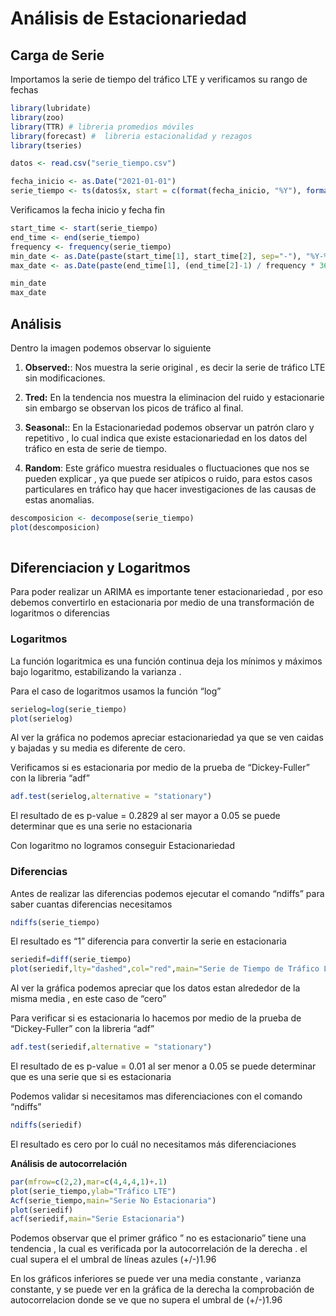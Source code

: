# Análisis de Estacionariedad


## Carga de Serie
Importamos la serie de tiempo del tráfico LTE y  verificamos su rango de fechas
```{r echo=FALSE, message=FALSE, warning=FALSE}
library(lubridate)
library(zoo)
library(TTR) # libreria promedios móviles
library(forecast) #  libreria estacionalidad y rezagos
library(tseries)

```


```{r}
datos <- read.csv("serie_tiempo.csv")
```


```{r}
fecha_inicio <- as.Date("2021-01-01")
serie_tiempo <- ts(datos$x, start = c(format(fecha_inicio, "%Y"), format(fecha_inicio, "%j")), frequency = 365)
```

Verificamos la fecha inicio y fecha fin

```{r}
start_time <- start(serie_tiempo)
end_time <- end(serie_tiempo)
frequency <- frequency(serie_tiempo)
min_date <- as.Date(paste(start_time[1], start_time[2], sep="-"), "%Y-%j")
max_date <- as.Date(paste(end_time[1], (end_time[2]-1) / frequency * 365, sep="-"), "%Y-%j")

min_date
max_date

```


## Análisis 


Dentro la imagen podemos observar lo siguiente

1. **Observed:**: Nos muestra la serie original , es decir la serie de tráfico LTE  sin modificaciones.
    
2. **Tred:** En la tendencia nos muestra la  eliminacion del ruido y estacionarie sin embargo se observan los  picos de tráfico al final.
  
3. **Seasonal:**: En la Estacionariedad podemos observar un patrón claro y repetitivo , lo cual indica  que existe estacionariedad en los datos del tráfico en esta de serie de tiempo.

3. **Random**: Este gráfico muestra residuales o fluctuaciones que nos se pueden explicar , ya que puede ser atípicos o ruido, para estos casos particulares en tráfico hay que hacer investigaciones de las causas de estas anomalias.

```{r 4_descomposicion}
descomposicion <- decompose(serie_tiempo)
plot(descomposicion)
 
```




## Diferenciacion y Logaritmos

Para poder realizar un ARIMA es importante tener estacionariedad ,  por eso debemos convertirlo en estacionaria por medio de una transformación de logaritmos o diferencias 

### Logaritmos

La función  logaritmica es una función continua deja los mínimos y máximos bajo logaritmo, estabilizando la varianza .

Para el caso de logaritmos usamos la función "log"

```{r 4_1_log}
serielog=log(serie_tiempo)
plot(serielog)
```
Al ver la gráfica no podemos apreciar estacionariedad ya que se ven caidas y bajadas y su media es diferente de cero.

Verificamos si es estacionaria por medio de la prueba de "Dickey-Fuller" con la libreria  "adf"

```{r 4_1_log_test}
adf.test(serielog,alternative = "stationary")
```

El resultado de  es p-value = 0.2829 al ser mayor  a 0.05  se puede determinar que  es una serie no estacionaria 

Con logaritmo no logramos conseguir Estacionariedad



### Diferencias

Antes de realizar las diferencias podemos ejecutar el comando "ndiffs" para saber cuantas diferencias  necesitamos

```{r 4_4_dif}
ndiffs(serie_tiempo)
```
El resultado es "1" diferencia para convertir la serie en estacionaria


```{r 4_5_dir_serie}
seriedif=diff(serie_tiempo)
plot(seriedif,lty="dashed",col="red",main="Serie de Tiempo de Tráfico LTE")
```

Al ver la gráfica podemos apreciar que los datos estan alrededor de la misma media , en este caso de "cero"


Para verificar si es estacionaria lo hacemos por medio de la prueba de "Dickey-Fuller" con la libreria  "adf"

```{r 4_6 dif_test}
adf.test(seriedif,alternative = "stationary")
```

El resultado de  es p-value = 0.01 al ser menor  a 0.05  se puede determinar que  es una serie que si es estacionaria 


 Podemos validar si necesitamos mas diferenciaciones con el comando "ndiffs"
 
```{r 4_7_dif_ndiff}
ndiffs(seriedif)
```
 
El resultado es cero por lo cuál no necesitamos más diferenciaciones




**Análisis de autocorrelación**



```{r 4_8_Autocorr}
par(mfrow=c(2,2),mar=c(4,4,4,1)+.1)
plot(serie_tiempo,ylab="Tráfico LTE")
Acf(serie_tiempo,main="Serie No Estacionaria")
plot(seriedif)
acf(seriedif,main="Serie Estacionaria")

``` 
Podemos observar que el primer gráfico " no es estacionario" tiene una tendencia  , la cual es verificada por la autocorrelación de la derecha . el cual supera el el umbral de líneas azules (+/-)1.96

En los gráficos inferiores se puede ver una media constante , varianza constante,  y se puede ver en la gráfica de la derecha la comprobación de autocorrelacion donde se  ve que no supera el umbral de (+/-)1.96






